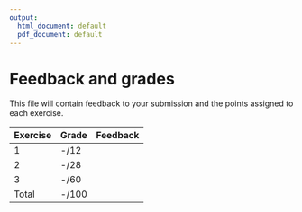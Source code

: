 ```yaml
---
output:
  html_document: default
  pdf_document: default
---
```


# Feedback and grades

This file will contain feedback to your submission and the points assigned to each exercise.

| Exercise | Grade | Feedback |
| --- | --- | --- |
| 1 | -/12     |
| 2 | -/28     |
| 3 | -/60     |
| Total | -/100      |
